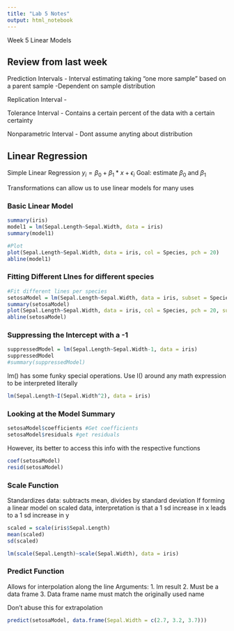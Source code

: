 ```yaml
---
title: "Lab 5 Notes"
output: html_notebook
---
```


Week 5 Linear Models

## Review from last week
Prediction Intervals 
  - Interval estimating taking "one more sample" based on a parent sample
  -Dependent on sample distribution

Replication Interval - 

Tolerance Interval
   - Contains a certain percent of the data with a certain certainty

Nonparametric Interval
   - Dont assume anyting about distribution



## Linear Regression

Simple Linear Regression
$y_i = \beta_0 + \beta_1 * x + \epsilon_i$
Goal: estimate $\beta_0$ and $\beta_1$

Transformations can allow us to use linear models for many uses

### Basic Linear Model
```r
summary(iris)
model1 = lm(Sepal.Length~Sepal.Width, data = iris)
summary(model1)

#Plot
plot(Sepal.Length~Sepal.Width, data = iris, col = Species, pch = 20)
abline(model1)


```
### Fitting Different LInes for different species
```r
#Fit different lines per species
setosaModel = lm(Sepal.Length~Sepal.Width, data = iris, subset = Species == "setosa")
summary(setosaModel)
plot(Sepal.Length~Sepal.Width, data = iris, col = Species, pch = 20, subset = Species == "setosa")
abline(setosaModel)
```

### Suppressing the Intercept with a -1
```r
suppressedModel = lm(Sepal.Length~Sepal.Width-1, data = iris)
suppressedModel
#summary(suppressedModel)

```

lm() has some funky special operations. Use I() around any math expression to be interpreted literally
```r
lm(Sepal.Length~I(Sepal.Width^2), data = iris)
```


### Looking at the Model Summary
```r
setosaModel$coefficients #Get coefficients
setosaModel$residuals #get residuals
```

However, its better to access this info with the respective functions
```r
coef(setosaModel)
resid(setosaModel)
```


### Scale Function
Standardizes data: subtracts mean, divides by standard deviation
If forming a linear model on scaled data, interpretation is that a 1 sd increase in x leads to a 1 sd increase in y

```r
scaled = scale(iris$Sepal.Length)
mean(scaled)
sd(scaled)

lm(scale(Sepal.Length)~scale(Sepal.Width), data = iris)
```

### Predict Function
Allows for interpolation along the line
Arguments:
   1. lm result
   2. Must be a data frame
   3. Data frame name must match the originally used name

Don't abuse this for extrapolation

```r
predict(setosaModel, data.frame(Sepal.Width = c(2.7, 3.2, 3.7)))
```


